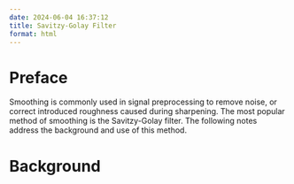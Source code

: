 ```yaml
---
date: 2024-06-04 16:37:12
title: Savitzy-Golay Filter
format: html
---
```


# Preface

Smoothing is commonly used in signal preprocessing to remove noise, or correct introduced roughness caused during sharpening. The most popular method of smoothing is the Savitzy-Golay filter. The following notes address the background and use of this method.

# Background
